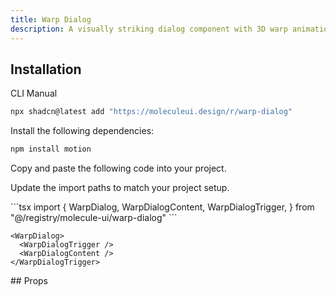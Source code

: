 ```yaml
---
title: Warp Dialog
description: A visually striking dialog component with 3D warp animations and smooth transitions. Features perspective transformations, animated backgrounds, and spring-based motion effects for an immersive user experience.
---
```


<ComponentPreview name='warp-dialog-demo' />

## Installation

<Tabs defaultValue='cli'>

<TabsList>
  <TabsTrigger value="cli">CLI</TabsTrigger>
  <TabsTrigger value="manual">Manual</TabsTrigger>
</TabsList>

<TabsContent value='cli'>

```bash
npx shadcn@latest add "https://moleculeui.design/r/warp-dialog"
```

</TabsContent>

<TabsContent value='manual'>

<Steps>

<Step>Install the following dependencies:</Step>

```bash
npm install motion
```

<Step>Copy and paste the following code into your project.</Step>

<ComponentSource
  title="components/molecule-ui/warp-dialog.tsx"
  name="warp-dialog"
/>

<Step>Update the import paths to match your project setup.</Step>

</Steps>

</TabsContent>

</Tabs>

<Usage>
```tsx
import {
  WarpDialog,
  WarpDialogContent,
  WarpDialogTrigger,
} from "@/registry/molecule-ui/warp-dialog"
```

```tsx
<WarpDialog>
  <WarpDialogTrigger />
  <WarpDialogContent />
</WarpDialogTrigger>
```
</Usage>


<div>
## Props

<AutoTypeTable
  path="registry/molecule-ui/warp-dialog.tsx"
  name="WarpDialogProps"
/>

</div> 